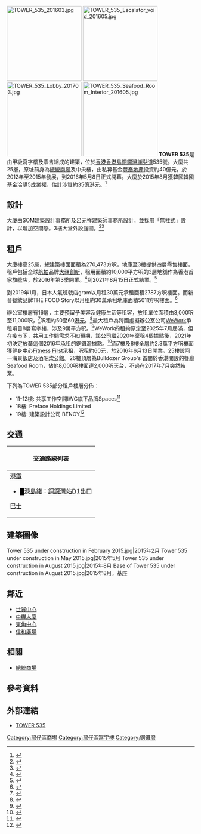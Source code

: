 [[File:TOWER_535_201603.jpg|200px]]
[[File:TOWER_535_Escalator_void_201605.jpg|200px]]
[[File:TOWER_535_Lobby_201703.jpg|200px]]
[[File:TOWER_535_Seafood_Room_Interior_201605.jpg|200px]]
'''TOWER 535'''是由甲級寫字樓及零售組成的建築，位於[[香港|香港]][[香港島|香港島]][[銅鑼灣|銅鑼灣]][[謝斐道|謝斐道]]535號。大廈共25層，原址前身為[[總統商場|總統商場]]及中央樓，由私募基金[[豐泰地產|豐泰地產]]投資約40億元，於2012年至2015年發展，到2016年5月8日正式開幕。大廈於2015年8月獲韓國韓國基金洽購5成業權，估計涉資約35億[[港元|港元]]。<ref>{{Cite web |url=http://ps.hket.com/content/670357 |title=韓資洽購 Tower 535商廈5成業權 涉資35億 料年內落成 香港經濟日報 2015年8月21日 |accessdate=2016年5月27日 |archive-date=2016年6月30日 |archive-url=https://web.archive.org/web/20160630133153/http://ps.hket.com/content/670357 |dead-url=no }}</ref>

==設計==
大廈由[[SOM|SOM]]建築設計事務所及[[呂元祥建築師事務所|呂元祥建築師事務所]]設計，並採用「無柱式」設計，以增加空間感。3樓大堂外設庭園。<ref>{{cite web|author1=SOM|title=SOM|3=Tower 535|url=https://www.som.com/projects/tower_535|accessdate=2018-03-28|archive-date=2018-03-28|archive-url=https://web.archive.org/web/20180328231714/https://www.som.com/projects/tower_535|dead-url=no}}</ref><ref>{{cite news|title=銅鑼灣Tower 535 享海景質素高|url=http://ps.hket.com/article/1518220/%E9%8A%85%E9%91%BC%E7%81%A3Tower%20535%20%E4%BA%AB%E6%B5%B7%E6%99%AF%E8%B3%AA%E7%B4%A0%E9%AB%98|accessdate=2018-03-28|publisher=2016-10-11|date=2018-03-28|archive-date=2019-02-18|archive-url=https://web.archive.org/web/20190218022310/https://ps.hket.com/article/1518220/%E9%8A%85%E9%91%BC%E7%81%A3Tower%20535%20%E4%BA%AB%E6%B5%B7%E6%99%AF%E8%B3%AA%E7%B4%A0%E9%AB%98|dead-url=no}}</ref>

==租戶==
大廈樓高25層，總建築樓面面積為270,473方呎，地庫至3樓提供四層零售樓面，租戶包括全球[[航拍|航拍]]品牌[[大疆創新|大疆創新]]，租用面積約10,000平方呎的3層地舖作為香港首家旗艦店，於2016年第3季開業。<ref>{{Cite web |url=https://www.dronesplayer.com/23465/dji-%E5%93%81%E7%89%8C%E6%97%97%E8%89%A6%E5%BA%97%E5%B0%87%E9%80%B2%E9%A7%90%E9%A6%99%E6%B8%AF%E9%8A%85%E9%91%BC%E7%81%A3-%E6%93%AC%E4%BB%8A%E5%B9%B4%E7%AC%AC-3-%E5%AD%A3%E9%96%8B%E6%A5%AD/ |title=DJI 品牌旗艦店將進駐香港銅鑼灣　擬今年第3季開業 Dronesplayer 2016年5月11日 |accessdate=2016年5月27日 |archive-date=2016年6月30日 |archive-url=https://web.archive.org/web/20160630121419/https://www.dronesplayer.com/23465/dji-%E5%93%81%E7%89%8C%E6%97%97%E8%89%A6%E5%BA%97%E5%B0%87%E9%80%B2%E9%A7%90%E9%A6%99%E6%B8%AF%E9%8A%85%E9%91%BC%E7%81%A3-%E6%93%AC%E4%BB%8A%E5%B9%B4%E7%AC%AC-3-%E5%AD%A3%E9%96%8B%E6%A5%AD/ |dead-url=no }}</ref>到2021年8月15日正式結業。<ref>{{cite news |title=DJI 香港旗艦店本周日正式結業 |url=https://www.pcmarket.com.hk/hong-kong-dji-flagship-store-will-close/ |accessdate=2021-08-12 |publisher=PCM 電腦廣場 |date=2021-08-12 |archive-date=2021-09-25 |archive-url=https://web.archive.org/web/20210925084021/https://www.pcmarket.com.hk/hong-kong-dji-flagship-store-will-close/ }}</ref>

到2019年1月，日本人氣班戟店gram以月租30萬元承租面積2787方呎樓面。而新晉餐飲品牌THE FOOD Story以月租約30萬承租地庫面積5011方呎樓面。<ref>{{cite news |title=日本班戟店gram 30萬租TOWER 535舖 |url=https://news.mingpao.com/pns/%E7%B6%93%E6%BF%9F/article/20190105/s00004/1546625924298/%E6%97%A5%E6%9C%AC%E7%8F%AD%E6%88%9F%E5%BA%97gram-30%E8%90%AC%E7%A7%9Ftower-535%E8%88%96 |accessdate=2019-01-05 |work=明報 |date=2019-01-05 |archive-date=2019-01-05 |archive-url=https://web.archive.org/web/20190105201644/https://news.mingpao.com/pns/%e7%b6%93%e6%bf%9f/article/20190105/s00004/1546625924298/%e6%97%a5%e6%9c%ac%e7%8f%ad%e6%88%9f%e5%ba%97gram-30%e8%90%ac%e7%a7%9ftower-535%e8%88%96 |dead-url=no }}</ref>

辦公室樓層有16層，主要預留予美容及健康生活等租客，放租單位面積由3,000呎至11,000呎，<ref>{{Cite web|title=Tower 535|url=https://office.propwiser.com.hk/tc/Building/causeway-bay/tower-535/220|access-date=2022-02-22|work=office.propwiser.com.hk|archive-date=2022-02-22|archive-url=https://web.archive.org/web/20220222170807/https://office.propwiser.com.hk/tc/Building/causeway-bay/tower-535/220}}</ref>呎租約50至60[[港元|港元]]。<ref>{{Cite web |url=http://hk.apple.nextmedia.com/realtime/finance/20150420/53653086 |title=豐泰銅鑼灣Tower 535 地舖呎租逾千元 蘋果日報 2015年4月20日 |accessdate=2016年5月27日 |archive-date=2016年5月12日 |archive-url=https://web.archive.org/web/20160512172319/http://hk.apple.nextmedia.com/realtime/finance/20150420/53653086 |dead-url=no }}</ref>最大租戶為跨國虛擬辦公室公司[[WeWork|WeWork]]承租項目8層寫字樓，涉及9萬平方呎。<ref>{{Cite web |url=http://ps.hket.com/content/1423158/%E9%8A%85%E9%91%BC%E7%81%A3Tower%20535%E5%95%9F%E7%94%A8%208%E6%88%90%E7%A7%9F%E5%87%BA/ |title=銅鑼灣Tower 535啟用 8成租出 香港經濟日報 2016年5月10日 |accessdate=2016年5月27日 |archive-date=2016年6月30日 |archive-url=https://web.archive.org/web/20160630164910/http://ps.hket.com/content/1423158/%E9%8A%85%E9%91%BC%E7%81%A3Tower%20535%E5%95%9F%E7%94%A8%208%E6%88%90%E7%A7%9F%E5%87%BA/ |dead-url=no }}</ref>WeWork的租約原定至2025年7月屆滿，但在疫市下，共用工作間需求不如預期，該公司繼2020年棄租4個據點後，2021年初決定放棄這個2016年承租的銅鑼灣據點。<ref>{{Cite web|title=WeWork擬棄租銅鑼灣 Tower 535 涉八層樓面提早四年撤走|url=https://propwiser.com.hk/tc/News?month=2&year=2021&day=25|accessdate=2021-08-05|author=|date=2021-02-25|format=|website=博思物業网|language=}}</ref>而7樓及8樓全層約2.3萬平方呎樓面獲健身中心[[Fitness_First|Fitness First]]承租，呎租約60元，於2016年6月13日開業。25樓設阿一海景飯店及酒吧炊公館。26樓頂層為Bulldozer Group's 首間於香港開設的餐廳Seafood Room，佔他8,000呎樓面連2,000呎天台，不過在2017年7月突然結業。

下列為TOWER 535部分租戶樓層分佈：
*11-12樓: 共享工作空間IWG旗下品牌Spaces<ref>{{cite news |title=共享工作間IWG 113萬租TOWER 535兩層 |url=https://finance.mingpao.com/fin/daily/20211103/1635879335857/%E5%85%B1%E4%BA%AB%E5%B7%A5%E4%BD%9C%E9%96%93iwg-113%E8%90%AC%E7%A7%9Ftower-535%E5%85%A9%E5%B1%A4 |accessdate=2022-05-17 |work=明報 |date=2021-11-03}}</ref>
*18樓: Preface Holdings Limited
*19樓: 建築設計公司 BENOY<ref>{{cite news |title=Welcome to the agile workplace of the future |url=https://perspectiveglobal.com/news/welcome-to-the-agile-workplace-of-the-future/ |accessdate=2022-05-17 |publisher=Perspective |date=2022-05-11}}</ref>

==交通==
{| class="mw-collapsible mw-collapsed wikitable" style="background:white; margin: 0 auto; width: auto;" 
! 交通路線列表
|-
|
;[[港鐵|港鐵]]
*<font color="{{港島綫色彩}}">█</font>[[港島綫|港島綫]]：[[銅鑼灣站|銅鑼灣站]]D1出口
;[[香港巴士|巴士]]
{{港島巴士簡單列表|2|2A|2X|5B|5X|8|8P|15B|23|23B|25|25A|38|42|42C|65|72|72A|77|96|99|592|N8|N8P|N8X|N72}}
{{過海隧道巴士簡單列表|102|103|106|107|108|112|116|117|170|601|601P|603|603A|619|619X|671|673|673P|680|680X|681|681P|690|914|930B|930X|936|936A|948|948A|948B|948P|948X|962|962B|962N|962P|962S|962X|967X|968|968A|969|969N|969P|N118|N122|N170|N171|N368|N619|N680|N691|N930|N962|N969}}
{{大嶼山巴士簡單列表|A11|E11|E11A|E11B|E11S|N11|NA11}}
|}

==建築圖像==
<gallery>
Tower 535 under construction in February 2015.jpg|2015年2月
Tower 535 under construction in May 2015.jpg|2015年5月
Tower 535 under construction in August 2015.jpg|2015年8月
Base of Tower 535 under construction in August 2015.jpg|2015年8月，基座
</gallery>

==鄰近==
* [[世貿中心_(香港)|世貿中心]]
* [[中糧大廈|中糧大廈]]
* [[東角中心|東角中心]]
* [[信和廣場|信和廣場]]

==相關==
* [[總統商場|總統商場]] 

==參考資料==
{{reflist}}

== 外部連結 ==
*[https://www.tower535.com/ TOWER 535] {{Wayback|url=https://www.tower535.com/ |date=20220302044548 }}

{{commonscat|Tower 535}}

[[Category:灣仔區商場|Category:灣仔區商場]]
[[Category:灣仔區寫字樓|Category:灣仔區寫字樓]]
[[Category:銅鑼灣|Category:銅鑼灣]]